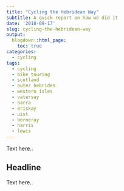 ```yaml
---
title: "Cycling the Hebridean Way"
subtitle: A quick report on how we did it
date: '2018-09-17'
slug: cycling-the-hebridean-way
output:
  blogdown::html_page:
    toc: true
categories:
  - cycling
tags:
  - cycling
  - bike touring
  - scotland
  - outer hebrides
  - western isles
  - vatersay
  - barra
  - eriskay
  - uist
  - berneray
  - harris
  - lewis
---
```


Text here..

## Headline

Text here..